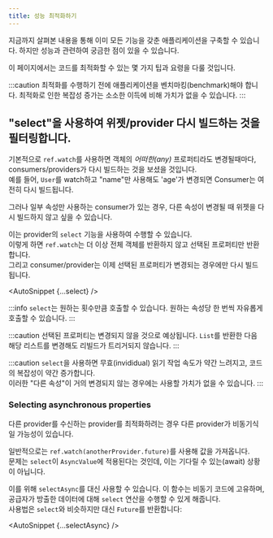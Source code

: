 ```yaml
---
title: 성능 최적화하기
---
```



지금까지 살펴본 내용을 통해 이미 모든 기능을 갖춘 애플리케이션을 구축할 수 있습니다. 
하지만 성능과 관련하여 궁금한 점이 있을 수 있습니다.

이 페이지에서는 코드를 최적화할 수 있는 몇 가지 팁과 요령을 다룰 것입니다.

:::caution
최적화를 수행하기 전에 애플리케이션을 벤치마킹(benchmark)해야 합니다.
최적화로 인한 복잡성 증가는 소소한 이득에 비해 가치가 없을 수 있습니다.
:::

## "select"을 사용하여 위젯/provider 다시 빌드하는 것을 필터링합니다.

기본적으로 `ref.watch`를 사용하면 객체의 _어떠한(any)_ 프로퍼티라도 변경될때마다, consumers/providers가 다시 빌드하는 것을 보셨을 것입니다.  
예를 들어, `User`를 watch하고 "name"만 사용해도 'age'가 변경되면 Consumer는 여전히 다시 빌드됩니다.

그러나 일부 속성만 사용하는 consumer가 있는 경우, 다른 속성이 변경될 때 위젯을 다시 빌드하지 않고 싶을 수 있습니다.

이는 provider의 `select` 기능을 사용하여 수행할 수 있습니다.  
이렇게 하면 `ref.watch`는 더 이상 전체 객체를 반환하지 않고 선택된 프로퍼티만 반환합니다.  
그리고 consumer/provider는 이제 선택된 프로퍼티가 변경되는 경우에만 다시 빌드됩니다.

<AutoSnippet {...select} />

:::info
`select`는 원하는 횟수만큼 호출할 수 있습니다.
원하는 속성당 한 번씩 자유롭게 호출할 수 있습니다.
:::

:::caution
선택된 프로퍼티는 변경되지 않을 것으로 예상됩니다.
`List`를 반환한 다음 해당 리스트를 변경해도 리빌드가 트리거되지 않습니다.
:::

:::caution
`select`을 사용하면 무효(invididual) 읽기 작업 속도가 약간 느려지고, 코드의 복잡성이 약간 증가합니다.  
이러한 "다른 속성"이 거의 변경되지 않는 경우에는 사용할 가치가 없을 수 있습니다.
:::

### Selecting asynchronous properties

다른 provider를 수신하는 provider를 최적화하려는 경우 다른 provider가 비동기식일 가능성이 있습니다.

일반적으로는 `ref.watch(anotherProvider.future)`를 사용해 값을 가져옵니다.   
문제는 `select`이 `AsyncValue`에 적용된다는 것인데, 이는 기다릴 수 있는(await) 상황이 아닙니다.

이를 위해 `selectAsync`를 대신 사용할 수 있습니다. 
이 함수는 비동기 코드에 고유하며, 공급자가 방출한 데이터에 대해 `select` 연산을 수행할 수 있게 해줍니다.  
사용법은 `select`와 비슷하지만 대신 `Future`를 반환합니다:

<AutoSnippet {...selectAsync} />

